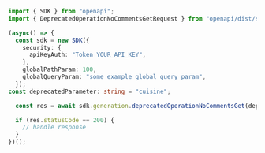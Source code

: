 ```typescript showLineNumbers copy filename="Deprecated Operation No Comments Get usage example"
import { SDK } from "openapi";
import { DeprecatedOperationNoCommentsGetRequest } from "openapi/dist/sdk/models/operations";

(async() => {
  const sdk = new SDK({
    security: {
      apiKeyAuth: "Token YOUR_API_KEY",
    },
    globalPathParam: 100,
    globalQueryParam: "some example global query param",
  });
const deprecatedParameter: string = "cuisine";

  const res = await sdk.generation.deprecatedOperationNoCommentsGet(deprecatedParameter);

  if (res.statusCode == 200) {
    // handle response
  }
})();
```

